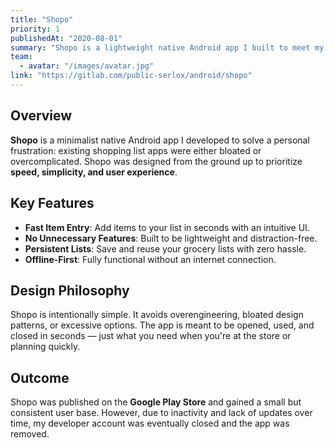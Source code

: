 ---
title: "Shopo"
priority: 1
publishedAt: "2020-08-01"
summary: "Shopo is a lightweight native Android app I built to meet my own needs for fast and simple grocery list creation. It focuses on speed and user experience, avoiding the clutter found in most alternatives."
team:
  - avatar: "/images/avatar.jpg"
link: "https://gitlab.com/public-serlox/android/shopo"
---

## Overview

**Shopo** is a minimalist native Android app I developed to solve a personal frustration: existing shopping list apps were either bloated or overcomplicated. Shopo was designed from the ground up to prioritize **speed, simplicity, and user experience**.

## Key Features

- **Fast Item Entry**: Add items to your list in seconds with an intuitive UI.
- **No Unnecessary Features**: Built to be lightweight and distraction-free.
- **Persistent Lists**: Save and reuse your grocery lists with zero hassle.
- **Offline-First**: Fully functional without an internet connection.

## Design Philosophy

Shopo is intentionally simple. It avoids overengineering, bloated design patterns, or excessive options. The app is meant to be opened, used, and closed in seconds — just what you need when you're at the store or planning quickly.

## Outcome

Shopo was published on the **Google Play Store** and gained a small but consistent user base. However, due to inactivity and lack of updates over time, my developer account was eventually closed and the app was removed.
